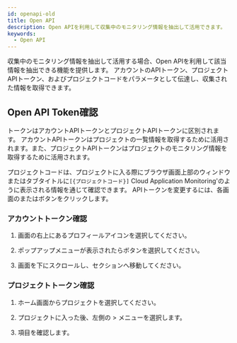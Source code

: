 ```yaml
---
id: openapi-old
title: Open API
description: Open APIを利用して収集中のモニタリング情報を抽出して活用できます。
keywords:
  - Open API
---
```


収集中のモニタリング情報を抽出して活用する場合、Open APIを利用して該当情報を抽出できる機能を提供します。 アカウントのAPIトークン、プロジェクトAPIトークン、およびプロジェクトコードをパラメータとして伝達し、収集された情報を取得できます。

## Open API Token確認

トークンはアカウントAPIトークンとプロジェクトAPIトークンに区別されます。 アカウントAPIトークンはプロジェクトの一覧情報を取得するために活用されます。また、プロジェクトAPIトークンはプロジェクトのモニタリング情報を取得するために活用されます。

プロジェクトコードは、プロジェクトに入る際にブラウザ画面上部のウィンドウまたはタブタイトルに`[{プロジェクトコード}]` Cloud Application Monitoring'のように表示される情報を通じて確認できます。 APIトークンを変更するには、各画面の<Cmdname sid="reissue" className="uitext" />または<Cmdname sid="reissue_token" className="uitext" />ボタンをクリックします。

### アカウントトークン確認

1. 画面の右上にあるプロフィールアイコンを選択してください。

2. ポップアップメニューが表示されたら<Cmdname sid="MNU07360" className="uitext" />ボタンを選択してください。

3. 画面を下にスクロールし、<Cmdname sid="api_token" className="uitext" />セクションへ移動してください。

### プロジェクトトークン確認

1. ホーム画面からプロジェクトを選択してください。 

2. プロジェクトに入った後、左側の<Cmdname sid="management" className="uitext" /> > <Cmdname sid="project_management" className="uitext" />メニューを選択します。

3. <Cmdname sid="api_token" className="uitext" />項目を確認します。
